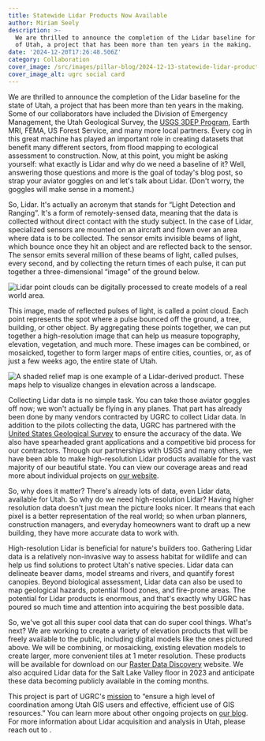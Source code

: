 ```yaml
---
title: Statewide Lidar Products Now Available
author: Miriam Seely
description: >-
  We are thrilled to announce the completion of the Lidar baseline for the state
  of Utah, a project that has been more than ten years in the making.
date: '2024-12-20T17:26:48.506Z'
category: Collaboration
cover_image: /src/images/pillar-blog/2024-12-13-statewide-lidar-products-now-available/lidar_covercard.png
cover_image_alt: ugrc social card
---
```






We are thrilled to announce the completion of the Lidar baseline for the state of Utah, a project that has been more than ten years in the making. Some of our collaborators have included the Division of Emergency Management, the Utah Geological Survey, the [USGS 3DEP Program](https://www.usgs.gov/3d-elevation-program), Earth MRI, FEMA, US Forest Service, and many more local partners. Every cog in this great machine has played an important role in creating datasets that benefit many different sectors, from flood mapping to ecological assessment to construction. Now, at this point, you might be asking yourself: what exactly is Lidar and why do we need a baseline of it? Well, answering those questions and more is the goal of today's blog post, so strap your aviator goggles on and let's talk about Lidar. (Don't worry, the goggles will make sense in a moment.)

So, Lidar. It's actually an acronym that stands for “Light Detection and Ranging”. It's a form of remotely-sensed data, meaning that the data is collected without direct contact with the study subject. In the case of Lidar, specialized sensors are mounted on an aircraft and flown over an area where data is to be collected. The sensor emits invisible beams of light, which bounce once they hit an object and are reflected back to the sensor. The sensor emits several million of these beams of light, called pulses, every second, and by collecting the return times of each pulse, it can put together a three-dimensional “image” of the ground below.

<Image
  src={myImage}
  loading="eager"
  alt="Lidar point clouds can be digitally processed to create models of a real world area."
/>

This image, made of reflected pulses of light, is called a point cloud. Each point represents the spot where a pulse bounced off the ground, a tree, building, or other object. By aggregating these points together, we can put together a high-resolution image that can help us measure topography, elevation, vegetation, and much more. These images can be combined, or mosaicked, together to form larger maps of entire cities, counties, or, as of just a few weeks ago, the entire state of Utah.

<Image
  src={myImage2}
  loading="eager"
  alt="A shaded relief map is one example of a Lidar-derived product. These maps help to visualize changes in elevation across a landscape."
/>

Collecting Lidar data is no simple task. You can take those aviator goggles off now; we won't actually be flying in any planes. That part has already been done by many vendors contracted by UGRC to collect Lidar data. In addition to the pilots collecting the data, UGRC has partnered with the [United States Geological Survey](https://www.usgs.gov/) to ensure the accuracy of the data. We also have spearheaded grant applications and a competitive bid process for our contractors. Through our partnerships with USGS and many others, we have been able to make high-resolution Lidar products available for the vast majority of our beautiful state. You can view our coverage areas and read more about individual projects on [our website](/products/sgid/elevation/lidar/).

So, why does it matter? There's already lots of data, even Lidar data, available for Utah. So why do we need high-resolution Lidar? Having higher resolution data doesn't just mean the picture looks nicer. It means that each pixel is a better representation of the real world; so when urban planners, construction managers, and everyday homeowners want to draft up a new building, they have more accurate data to work with.

High-resolution Lidar is beneficial for nature's builders too. Gathering Lidar data is a relatively non-invasive way to assess habitat for wildlife and can help us find solutions to protect Utah's native species. Lidar data can delineate beaver dams, model streams and rivers, and quantify forest canopies. Beyond biological assessment, Lidar data can also be used to map geological hazards, potential flood zones, and fire-prone areas. The potential for Lidar products is enormous, and that's exactly why UGRC has poured so much time and attention into acquiring the best possible data.

So, we've got all this super cool data that can do super cool things. What's next? We are working to create a variety of elevation products that will be freely available to the public, including digital models like the ones pictured above. We will be combining, or mosaicking, existing elevation models to create larger, more convenient tiles at 1 meter resolution. These products will be available for download on our [Raster Data Discovery](https://raster.utah.gov/) website. We also acquired Lidar data for the Salt Lake Valley floor in 2023 and anticipate these data becoming publicly available in the coming months.

This project is part of UGRC's [mission](/about/) to “ensure a high level of coordination among Utah GIS users and effective, efficient use of GIS resources.” You can learn more about other ongoing projects on [our blog](/blog/). For more information about Lidar acquisition and analysis in Utah, please reach out to <Contacts inline subject={frontmatter.title} contactKey='elevation' />.
